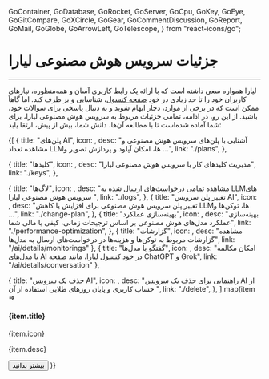   GoContainer,
  GoDatabase,
  GoRocket,
  GoServer,
  GoCpu,
  GoKey,
  GoEye,
  GoGitCompare,
  GoXCircle,
  GoGear,
  GoCommentDiscussion,
  GoReport,
  GoMail,
  GoGlobe,
  GoArrowLeft,
  GoTelescope,
} from "react-icons/go";


<Layout>
<Head>
<title>مستندات جزئیات سرویس هوش مصنوعی لیارا  - لیارا</title>
<meta property="og:title" content="مستندات خدمات رایانش ابری لیارا" />
<meta property="og:description" content="مستندات مربوط به آشنایی با جزئیات سرویس هوش مصنوعی لیارا "  />
</Head>


# جزئیات سرویس هوش مصنوعی لیارا 
<hr className="mb-2" />

لیارا همواره سعی داشته است که با 
ارائه یک رابط کاربری آسان و همه‌منظوره، نیازهای کاربران خود را تا حد زیادی در خود <a href="https://console.liara.ir" className="text-[#2196f3] ">صفحه کنسول</a>، شناسایی و بر طرف کند. اما گاهاً ممکن است که در برخی از موارد، دچار ابهام شوید و به دنبال پاسخی
برای سوالات خود، باشید.
از این رو، در ادامه، تمامی جزئیات مربوط به سرویس هوش مصنوعی لیارا، برای شما آماده شده‌است تا با مطالعه آن‌ها، دانش شما، بیش از پیش، ارتقا یابد:
<div className="h-6" />

<div className="grid md:grid-cols-4 gap-3">
{[
  {
    title: "پلن‌های AI",
    icon: <GoCpu />,
    desc: "آشنایی با پلن‌های سرویس هوش مصنوعی و مشاهده تعداد LLMها، امکان آپلود و پردازش تصویر و ...",
    link: "./plans",
  },

  {
    title: "کلیدها",
    icon: <GoKey />,
    desc: "مدیریت کلیدهای کار با سرویس هوش مصنوعی لیارا",
    link: "./keys",
  },
 
  {
    title: "لاگ‌ها",
    icon: <GoEye />,
    desc: "مشاهده تمامی درخواست‌های ارسال شده به LLMهای سرویس هوش مصنوعی لیارا ",
    link: "./logs",
  },
  {
    title: "تغییر پلن سرویس AI",
    icon: <GoGitCompare />,
    desc: "تغییر پلن سرویس هوش مصنوعی برای افزایش یا کاهش LLMها، توکن‌ها و ...",
    link: "./change-plan",
  },
  {
    title: "بهینه‌سازی عملکرد",
    icon: <GoGear />,
    desc: "بهینه‌سازی عملکرد مدل‌های هوش مصنوعی بر اساس ترجیحات زمانی، کیفی یا مالی شما",
    link: "./performance-optimization",
  },
  {
    title: "گزارشات",
    icon: <GoReport />,
    desc: "مشاهده گزارشات مربوط به توکن‌ها و هزینه‌ها در درخواست‌های ارسال به مدل‌ها",
    link: "/ai/details/monitorings"
  },
  {
    title: "گفتگو با مدل‌ها",
    icon: <GoCommentDiscussion />,
    desc: "امکان مکالمه با مدل‌های AI در خود کنسول لیارا، مانند صفحه ChatGPT و Grok",
    link: "/ai/details/conversation"
  },


  {
    title: "حذف یک سرویس AI",
    icon: <GoXCircle />,
    desc: "راهنمایی برای حذف یک سرویس AI از حساب کاربری و پایان روزهای طلایی استفاده از آن ",
    link: "./delete",
  },
].map(item =>
        <Card className="min-h-[180px] flex flex-col justify-between items-start w-full">
        <div>
            <div className="flex items-center justify-between gap-3">
            <h4>
                {item.title}
            </h4>
            <div className="bg-[#222] text-white p-1 rounded-md">
                {item.icon}
            </div>
            </div>
            <p align='justify' className="text-[gray] leading-6 text-[14px] mt-3">
            {item.desc}
            </p>
        </div>
        <Link href={item.link}>
        <Button variant="link" href={item.link}>بیشتر بدانید</Button>
        </Link>
        </Card>
    )}
    </div>


</Layout>